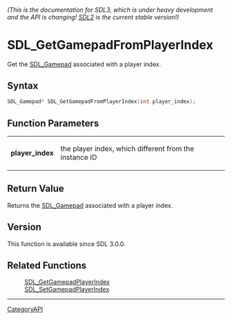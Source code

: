 ====== (This is the documentation for SDL3, which is under heavy development and the API is changing! [https://wiki.libsdl.org/ SDL2] is the current stable version!) ======
= SDL_GetGamepadFromPlayerIndex =

Get the [[SDL_Gamepad]] associated with a player index.

== Syntax ==

<syntaxhighlight lang='c'>
SDL_Gamepad* SDL_GetGamepadFromPlayerIndex(int player_index);
</syntaxhighlight>

== Function Parameters ==

{|
|'''player_index'''
|the player index, which different from the instance ID
|}

== Return Value ==

Returns the [[SDL_Gamepad]] associated with a player index.

== Version ==

This function is available since SDL 3.0.0.

== Related Functions ==

:[[SDL_GetGamepadPlayerIndex]]
:[[SDL_SetGamepadPlayerIndex]]

----
[[CategoryAPI]]


